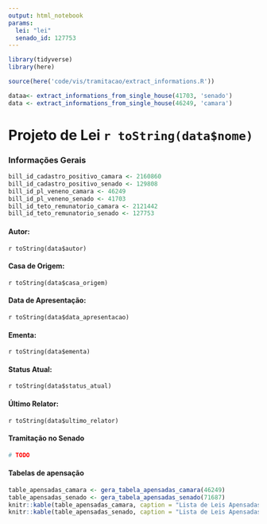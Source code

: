 ```yaml
---
output: html_notebook
params:
  lei: "lei"
  senado_id: 127753
---
```

```r
library(tidyverse)
library(here)

source(here('code/vis/tramitacao/extract_informations.R'))

dataa<- extract_informations_from_single_house(41703, 'senado')
data <- extract_informations_from_single_house(46249, 'camara')
```
# Projeto de Lei `r toString(data$nome)`

### Informações Gerais

```r
bill_id_cadastro_positivo_camara <- 2160860
bill_id_cadastro_positivo_senado <- 129808
bill_id_pl_veneno_camara <- 46249
bill_id_pl_veneno_senado <- 41703
bill_id_teto_remunatorio_camara <- 2121442
bill_id_teto_remunatorio_senado <- 127753

```
#### Autor:
 `r toString(data$autor)`
 
#### Casa de Origem:
 `r toString(data$casa_origem)`

#### Data de Apresentação:
 `r toString(data$data_apresentacao)`

#### Ementa:
`r toString(data$ementa)`

#### Status Atual:
`r toString(data$status_atual)`

#### Último Relator:
`r toString(data$ultimo_relator)`

#### Tramitação no Senado
```r
# TODO
```
#### Tabelas de apensação
```r
table_apensadas_camara <- gera_tabela_apensadas_camara(46249) 
table_apensadas_senado <- gera_tabela_apensadas_senado(71687) 
knitr::kable(table_apensadas_camara, caption = "Lista de Leis Apensadas Câmara")
knitr::kable(table_apensadas_senado, caption = "Lista de Leis Apensadas Senado")
```


